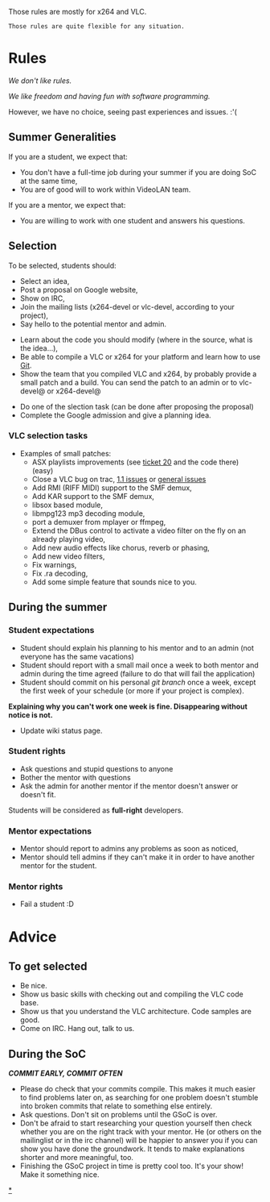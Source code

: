 Those rules are mostly for x264 and VLC.

 Those rules are quite flexible for any situation.

= Rules =
''We don't like rules.''

''We like freedom and having fun with software programming.''

However, we have no choice, seeing past experiences and issues. :'(

== Summer Generalities ==
If you are a student, we expect that:
* You don't have a full-time job during your summer if you are doing SoC at the same time,
* You are of good will to work within VideoLAN team.

If you are a mentor, we expect that:
* You are willing to work with one student and answers his questions.

== Selection ==

To be selected, students should:
* Select an idea,
* Post a proposal on Google website,
* Show on IRC,
* Join the mailing lists (x264-devel or vlc-devel, according to your project),
* Say hello to the potential mentor and admin.


* Learn about the code you should modify (where in the source, what is the idea...),
* Be able to compile a VLC or x264 for your platform and learn how to use [[Git]].
* Show the team that you compiled VLC and x264, by probably provide a small patch and a build. You can send the patch to an admin or to vlc-devel@ or x264-devel@


* Do one of the slection task (can be done after proposing the proposal)
* Complete the Google admission and give a planning idea.

=== VLC selection tasks ===
* Examples of small patches:
** ASX playlists improvements (see [http://trac.videolan.org/vlc/ticket/20 ticket 20] and the code there) (easy)
** Close a VLC bug on trac, [http://trac.videolan.org/vlc/query?status=assigned&status=new&status=reopened&group=status&milestone=1.1+bugs 1.1 issues] or [http://trac.videolan.org/vlc/query?status=assigned&status=new&status=reopened&group=status&milestone=Bugs+paradize general issues]
** Add RMI (RIFF MIDI) support to the SMF demux,
** Add KAR support to the SMF demux,
** libsox based module,
** libmpg123 mp3 decoding module,
** port a demuxer from mplayer or ffmpeg,
** Extend the DBus control to activate a video filter on the fly on an already playing video,
** Add new audio effects like chorus, reverb or phasing,
** Add new video filters,
** Fix warnings,
** Fix .ra decoding,
** Add some simple feature that sounds nice to you.

== During the summer ==

=== Student expectations ===
* Student should explain his planning to his mentor and to an admin (not everyone has the same vacations)
* Student should report with a small mail once a week to both mentor and admin during the time agreed (failure to do that will fail the application)
* Student should commit on his personal ''git branch'' once a week, except the first week of your schedule (or more if your project is complex).
'''Explaining why you can't work one week is fine. Disappearing without notice is not.'''
* Update wiki status page.

=== Student rights ===
* Ask questions and stupid questions to anyone
* Bother the mentor with questions
* Ask the admin for another mentor if the mentor doesn't answer or doesn't fit.

Students will be considered as '''full-right''' developers.

=== Mentor expectations ===
* Mentor should report to admins any problems as soon as noticed, 
* Mentor should tell admins if they can't make it in order to have another mentor for the student.

=== Mentor rights ===
* Fail a student :D

= Advice =

== To get selected ==

* Be nice.
* Show us basic skills with checking out and compiling the VLC code base.
* Show us that you understand the VLC architecture. Code samples are good.
* Come on IRC. Hang out, talk to us.

== During the SoC ==
'''''COMMIT EARLY, COMMIT OFTEN'''''

* Please do check that your commits compile. This makes it much easier to find problems later on, as searching for one problem doesn't stumble into broken commits that relate to something else entirely.
* Ask questions. Don't sit on problems until the GSoC is over.
* Don't be afraid to start researching your question yourself then check whether you are on the right track with your mentor. He (or others on the mailinglist or in the irc channel) will be happier to answer you if you can show you have done the groundwork. It tends to make explanations shorter and more meaningful, too.
* Finishing the GSoC project in time is pretty cool too. It's your show! Make it something nice.

{{GSoC}}

[[Category:SoC 2010 Project|*]]